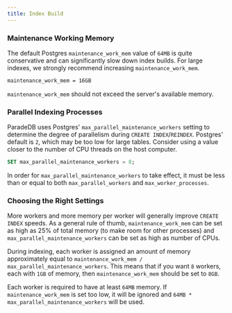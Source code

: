 ```yaml
---
title: Index Build
---
```


### Maintenance Working Memory

The default Postgres `maintenance_work_mem` value of `64MB` is quite conservative and can significantly slow down index builds. For large indexes,
we strongly recommend increasing `maintenance_work_mem`.

```bash postgresql.conf
maintenance_work_mem = 16GB
```

`maintenance_work_mem` should not exceed the server's available memory.

### Parallel Indexing Processes

ParadeDB uses Postgres' `max_parallel_maintenance_workers` setting to determine the degree of parallelism during `CREATE INDEX`/`REINDEX`. Postgres' default is `2`, which may be too low for large tables.
Consider using a value closer to the number of CPU threads on the host computer.

```sql
SET max_parallel_maintenance_workers = 8;
```

In order for `max_parallel_maintenance_workers` to take effect, it must be less than or equal to both `max_parallel_workers` and `max_worker_processes`.

### Choosing the Right Settings

More workers and more memory per worker will generally improve `CREATE INDEX` speeds. As a general rule of thumb, `maintenance_work_mem` can be set as high as
25% of total memory (to make room for other processes) and `max_parallel_maintenance_workers` can be set as high as number of CPUs.

During indexing, each worker is assigned an amount of memory approximately equal to `maintenance_work_mem / max_parallel_maintenance_workers`. This means that if you want
`8` workers, each with `1GB` of memory, then `maintenance_work_mem` should be set to `8GB`.

Each worker is required to have at least `64MB` memory. If `maintenance_work_mem` is set too low, it will be ignored and `64MB * max_parallel_maintenance_workers` will be used.
